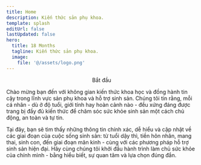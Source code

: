 ```yaml
---
title: Home
description: Kiến thức sản phụ khoa.
template: splash
editUrl: false
lastUpdated: false
hero:
  title: 18 Months
  tagline: Kiến thức sản phụ khoa.
  image:
    file: '@/assets/logo.png'
---
```



<div align="center">
  <LinkButton
    href="/san-khoa/"
    icon="rocket"
    iconPlacement="end"
  >
    Bắt đầu
  </LinkButton>
</div>

Chào mừng bạn đến với không gian kiến thức khoa học và đồng hành tin cậy trong lĩnh vực sản phụ khoa và hỗ trợ sinh sản. Chúng tôi tin rằng, mỗi cá nhân - dù ở độ tuổi, giới tính hay hoàn cảnh nào - đều xứng đáng được trang bị đầy đủ kiến thức để chăm sóc sức khỏe sinh sản một cách chủ động, an toàn và tự tin.

Tại đây, bạn sẽ tìm thấy những thông tin chính xác, dễ hiểu và cập nhật về các giai đoạn của cuộc sống sinh sản: từ tuổi dậy thì, tiền hôn nhân, mang thai, sinh con, đến giai đoạn mãn kinh - cùng với các phương pháp hỗ trợ sinh sản hiện đại. Hãy cùng chúng tôi khởi đầu hành trình làm chủ sức khỏe của chính mình - bằng hiểu biết, sự quan tâm và lựa chọn đúng đắn.
